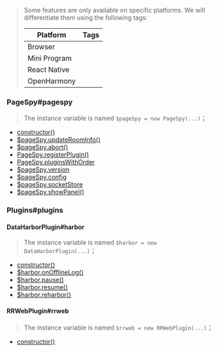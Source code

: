 
> Some features are only available on specific platforms. We will differentiate them using the following tags:
>
> | Platform     | Tags                           |
> | ------------ | ------------------------------ |
> | Browser      | <PlatformTag type="browser" /> |
> | Mini Program | <PlatformTag type="mp" />      |
> | React Native | <PlatformTag type="rn" />      |
> | OpenHarmony  | <PlatformTag type="harmony" /> |

### PageSpy#pagespy

> The instance variable is named `$pageSpy = new PageSpy(...)`；

- [constructor()](./pagespy#constructor)
- [$pageSpy.updateRoomInfo()](./pagespy#updateRoomInfo)
- [$pageSpy.abort()](./pagespy#abort)
- [PageSpy.registerPlugin()](./pagespy#registerPlugin)
- [PageSpy.pluginsWithOrder](./pagespy#pluginsWithOrder)
- [$pageSpy.version](./pagespy#version)
- [$pageSpy.config](./pagespy#config)
- [$pageSpy.socketStore](./pagespy#socketStore)
- [$pageSpy.showPanel()](./pagespy#showPanel) <PlatformTag type="mp" />

### Plugins#plugins

#### DataHarborPlugin#harbor

> The instance variable is named `$harbor = new DataHarborPlugin(...)`；

- [constructor()](./data-harbor#constructor)
- [$harbor.onOfflineLog()](./data-harbor#onOfflineLog)
- [$harbor.pause()](./data-harbor#pause)
- [$harbor.resume()](./data-harbor#resume)
- [$harbor.reharbor()](./data-harbor#reharbor)

#### RRWebPlugin#rrweb

> The instance variable is named `$rrweb = new RRWebPlugin(...)`；

- [constructor()](./rrweb#constructor)